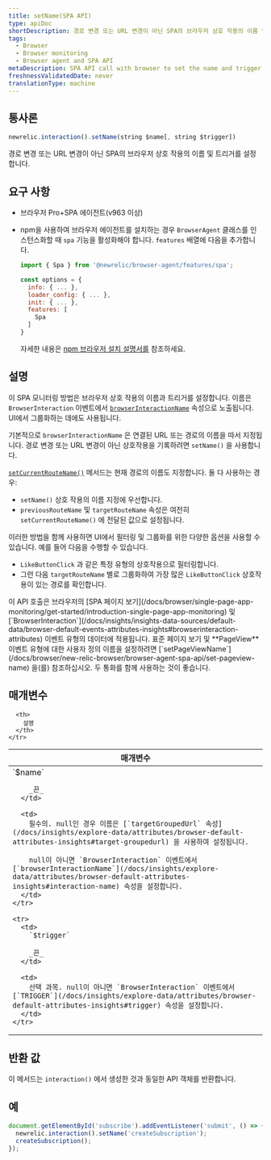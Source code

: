 ```yaml
---
title: setName(SPA API)
type: apiDoc
shortDescription: 경로 변경 또는 URL 변경이 아닌 SPA의 브라우저 상호 작용의 이름 및 트리거를 설정합니다.
tags:
  - Browser
  - Browser monitoring
  - Browser agent and SPA API
metaDescription: SPA API call with browser to set the name and trigger of a browser interaction that is not a route change or URL change.
freshnessValidatedDate: never
translationType: machine
---
```


## 통사론

```js
newrelic.interaction().setName(string $name[, string $trigger])
```

경로 변경 또는 URL 변경이 아닌 SPA의 브라우저 상호 작용의 이름 및 트리거를 설정합니다.

## 요구 사항

* 브라우저 Pro+SPA 에이전트(v963 이상)

* npm을 사용하여 브라우저 에이전트를 설치하는 경우 `BrowserAgent` 클래스를 인스턴스화할 때 `spa` 기능을 활성화해야 합니다. `features` 배열에 다음을 추가합니다.

  ```js
  import { Spa } from '@newrelic/browser-agent/features/spa';

  const options = {
    info: { ... },
    loader_config: { ... },
    init: { ... },
    features: [
      Spa
    ]
  }
  ```

  자세한 내용은 [npm 브라우저 설치 설명서를](https://www.npmjs.com/package/@newrelic/browser-agent#new-relic-browser-agent) 참조하세요.

## 설명

이 SPA 모니터링 방법은 브라우저 상호 작용의 이름과 트리거를 설정합니다. 이름은 `BrowserInteraction` 이벤트에서 [`browserInteractionName`](/docs/insights/explore-data/attributes/browser-default-attributes-insights#interaction-name) 속성으로 노출됩니다. UI에서 그룹화하는 데에도 사용됩니다.

기본적으로 `browserInteractionName` 은 연결된 URL 또는 경로의 이름을 따서 지정됩니다. 경로 변경 또는 URL 변경이 아닌 상호작용을 기록하려면 `setName()` 을 사용합니다.

[`setCurrentRouteName()`](/docs/browser/new-relic-browser/browser-agent-apis/browser-spa-api-newrelicsetcurrentroutename) 메서드는 현재 경로의 이름도 지정합니다. 둘 다 사용하는 경우:

* `setName()` 상호 작용의 이름 지정에 우선합니다.
* `previousRouteName` 및 `targetRouteName` 속성은 여전히 `setCurrentRouteName()` 에 전달된 값으로 설정됩니다.

이러한 방법을 함께 사용하면 UI에서 필터링 및 그룹화를 위한 다양한 옵션을 사용할 수 있습니다. 예를 들어 다음을 수행할 수 있습니다.

* `LikeButtonClick` 과 같은 특정 유형의 상호작용으로 필터링합니다.
* 그런 다음 `targetRouteName` 별로 그룹화하여 가장 많은 `LikeButtonClick` 상호작용이 있는 경로를 확인합니다.

<Callout variant="tip">
  이 API 호출은 브라우저의 [SPA 페이지 보기](/docs/browser/single-page-app-monitoring/get-started/introduction-single-page-app-monitoring) 및 [`BrowserInteraction`](/docs/insights/insights-data-sources/default-data/browser-default-events-attributes-insights#browserinteraction-attributes) 이벤트 유형의 데이터에 적용됩니다. 표준 페이지 보기 및 **PageView** 이벤트 유형에 대한 사용자 정의 이름을 설정하려면 [`setPageViewName`](/docs/browser/new-relic-browser/browser-agent-spa-api/set-pageview-name) 을(를) 참조하십시오. 두 통화를 함께 사용하는 것이 좋습니다.
</Callout>

## 매개변수

<table>
  <thead>
    <tr>
      <th width="25%">
        매개변수
      </th>

      <th>
        설명
      </th>
    </tr>
  </thead>

  <tbody>
    <tr>
      <td>
        `$name`

        _끈_
      </td>

      <td>
        필수의. null인 경우 이름은 [`targetGroupedUrl` 속성](/docs/insights/explore-data/attributes/browser-default-attributes-insights#target-groupedurl) 을 사용하여 설정됩니다.

        null이 아니면 `BrowserInteraction` 이벤트에서 [`browserInteractionName`](/docs/insights/explore-data/attributes/browser-default-attributes-insights#interaction-name) 속성을 설정합니다.
      </td>
    </tr>

    <tr>
      <td>
        `$trigger`

        _끈_
      </td>

      <td>
        선택 과목. null이 아니면 `BrowserInteraction` 이벤트에서 [`TRIGGER`](/docs/insights/explore-data/attributes/browser-default-attributes-insights#trigger) 속성을 설정합니다.
      </td>
    </tr>
  </tbody>
</table>

## 반환 값

이 메서드는 `interaction()` 에서 생성한 것과 동일한 API 객체를 반환합니다.

## 예

```js
document.getElementById('subscribe').addEventListener('submit', () => {
  newrelic.interaction().setName('createSubscription');
  createSubscription();
});
```